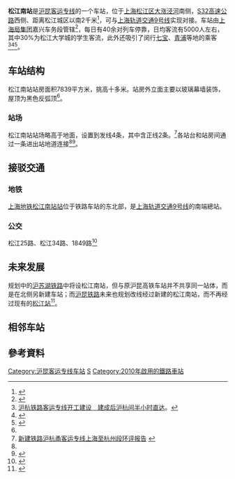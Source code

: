 {{Infobox China railway station
| 车站名称 = 松江南站
| 图片 = 松江南站及广场·航拍.jpg
| 图片介绍 = 松江南站車站廣場
| 车站拼音 = Songjiangnan
| 英文名称 = Songjiangnan Railway Station<ref>{{Cite web |url=http://news.sina.com.cn/o/2012-09-18/080725196193.shtml |title=铁道部:火车站名含"东西南北"统一改用拼音 |access-date=2016-04-05 |archive-date=2017-07-30 |archive-url=https://web.archive.org/web/20170730073100/http://news.sina.com.cn/o/2012-09-18/080725196193.shtml |dead-url=no }}</ref><ref>{{cite journal |author=[[铁道部运输局|铁道部运输局]] |journal = 铁路客货运输专刊 |year=2012 |issue=4 |title = 关于明确铁路车站站名英文译法的通知 |id = 运营运调电[2012]1911号 |page = 6}}</ref>
| 车站代码 = 32022
| 归属 = [[上海铁路局|上海铁路局]][[嘉兴车务段|嘉兴车务段]]
| 电报码 = IMH
| 拼音码 = SJN
| 车站位置 = [[上海市|上海市]][[松江区|松江区]]盐仓路1号
| 坐标 = {{coord|30|59|4.85|N|121|13|34.62|E|display=inline,title}}
| 线路 = [[沪昆客运专线|沪昆客运专线]]
| 车站等级 = [[三等站_(中鐵)|三等站]]
| connections = {{上海地铁线路名|9|SL}}[[松江南站站|松江南站站]]
| route_map = {{上海铁路车站RDT/松江南站}}
| 月台数目 = 2
| tracks = 4
}}
'''松江南站'''是[[沪昆客运专线|沪昆客运专线]]的一个车站，位于[[上海|上海]][[松江区|松江区]][[大涨泾河|大涨泾河]]南侧，[[浦东机场高速公路|S32高速公路]]西侧、距离松江城区以南2千米<ref name="Bl">{{cite news|title=沪杭高铁开通在即 记者探营沿途7个车站|url=http://www.peoplerail.com/rail/show-475-86430-1.html|work=浙江在线－钱江晚报|publisher=人民铁道网|date=2010-10-15}}</ref>，可与[[上海轨道交通9号线|上海轨道交通9号线]]实现对接。车站由[[上海局集团|上海局集团]]嘉兴车务段管辖<ref name="jxtr">{{cite book|author=嘉兴市交通志编纂委员会|title=嘉兴市交通志|publisher=方志出版社|year=2016|isbn=978-7-5144-1972-6}}</ref>{{rp|468}}，每日有40余对列车停靠，日均客流有5000人左右，其中30%为松江大学城的学生客流，此外还吸引了闵行[[七宝镇|七宝]]、[[青浦区|青浦]]等地的乘客<ref>[http://xxbs.sh.gov.cn/stat/msg_list.asp?msgid=225891&bsname=%CB%C9%BD%AD%C7%F8&objName=%D5%FE%CE%F1%D0%C2%CE%C5 沪杭铁路客运专线开工建设　建成后沪杭间半小时直达]{{dead link|date=2018年3月 |bot=InternetArchiveBot |fix-attempted=yes }}。</ref><Ref>{{cite book|author=上海市松江区地方志办公室|title=松江年鉴2018|url=http://www.songjiang.gov.cn/sjsz/sjnj/sjnj2018/infoDetail.html|publisher=上海辞书出版社|isbn=978-7-5326-5201-3|year=2018|via=上海市松江区人民政府}}</ref><ref>{{cite news|title=沪苏湖铁路在松江设站！松江南站向松江枢纽升级！|url=https://zj.zjol.com.cn/news/1549761.html|work=上海松江|publisher=浙江新闻|date=2020-10-26|accessdate=2021-04-20|archive-date=2021-04-20|archive-url=https://web.archive.org/web/20210420033034/https://zj.zjol.com.cn/news/1549761.html|dead-url=no}}</ref>。

==车站结构==
{{multiple images|width=220|align=right|direction=vertical
|image1=Songjiang South Railway Station Concourse.jpg|caption1=松江南站候车室
|image2=2018-08-26 Shanghai Songjiang (44382823891).jpg|caption2=松江南站站场
}}
松江南站站房面积7839平方米，挑高十多米。站房外立面主要以玻璃幕墙装饰，屋顶为黑色反弧顶<ref name="Bl"/>。

===站场===
松江南站站场略高于地面，设置到发线4条，其中含正线2条。<ref>[http://www.crfsdi.com/hg/hh.htm 新建铁路沪杭甬客运专线上海至杭州段环评报告] {{webarchive|url=https://web.archive.org/web/20090107060821/http://www.crfsdi.com/hg/hh.htm |date=2009-01-07 }}</ref>各站台和站房间通过一条进出站地道连接<ref name="Bl"/><ref>{{cite news|title=松江南站： 看上去有大会堂的气势|url=http://jrzb.zjol.com.cn/html/2010-09/07/content_525155.htm?div=-1|publisher=今日早报|date=2010-09-07}}</ref>。

{{RailStStart|北|w3=400|'''站房'''|售票处、候车室、进出站}}
{{RailStPlatform|侧d}}
{{RailStLine|4|1|[[到发线|到发线]]}}
{{RailStLine|Ⅱ||<small>（[[金山北站|金山北站]]）</small>'''沪昆高铁''' 上行正线<small>（[[上海虹桥站|上海虹桥站]]）</small>|top=y}}
{{RailStLine|Ⅰ||<small>（[[金山北站|金山北站]]）</small>'''沪昆高铁''' 下行正线<small>（[[上海虹桥站|上海虹桥站]]）</small>|top=y}}
{{RailStLine|3|2|[[到发线|到发线]]|top=y}}
{{RailStPlatform|侧u}}
{{RailStEnd|南|}}

==接驳交通==
{{multiple images|width=220|align=right|direction=vertical
|image1=松江南站站·上海松江·正面.jpg|caption1=地铁车站站房
}}
===地铁===
[[上海地铁|上海地铁]][[松江南站站|松江南站站]]位于铁路车站的东北部，是[[上海轨道交通9号线|上海轨道交通9号线]]的南端總站。

===公交===
松江25路、松江34路、1849路<ref>{{cite news|title=高铁松江南站 配套项目建设紧锣密鼓|url=http://www.peoplerail.com/rail/show-475-86411-1.html|work=新闻晚报|publisher=人民铁道网|date=2010-08-11}}</ref>

==未来发展==
规划中的[[沪苏湖铁路|沪苏湖铁路]]中将设松江南站，但与原沪昆高铁车站并不共享同一站体，而是在北侧另新建车站；而[[沪昆铁路|沪昆铁路]]未来也规划改线经过新建的松江南站，而不再经过现有的[[松江站_(上海)|松江站]]<ref>{{Cite web |url=http://zizhan.mot.gov.cn/st/shanghai/tongzhigonggao/201712/P020171218630303349538.pdf |title=沪苏湖铁路（上海段）选线专项规划公示文件 |access-date=2018-10-23 |archive-date=2018-10-23 |archive-url=https://web.archive.org/web/20181023200034/http://zizhan.mot.gov.cn/st/shanghai/tongzhigonggao/201712/P020171218630303349538.pdf |dead-url=no }}</ref>。

==相邻车站==
{{start rail box|[[中国铁路|中国铁路]]}}
{{s-inop|[[上海虹橋站|上海虹橋站]]|本线起点}}
{{s-line|[[沪昆高速铁路|沪昆高速铁路]]<br />← 31km 松江南站 17km →}}
{{s-inop|[[金山北站|金山北站]]|[[昆明南站|昆明南站]]方向}}
{{end box}}

==參考資料==
{{commonscat|Songjiangnan Railway Station}}
{{reflist}}

{{沪昆客运专线}}
{{沪苏湖铁路}}
{{上海车站列表}}
[[Category:沪昆客运专线车站|Category:沪昆客运专线车站]]
[[Category:松江区铁路车站|S]]
[[Category:2010年啟用的鐵路車站|Category:2010年啟用的鐵路車站]]